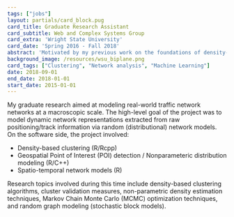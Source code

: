 ```yaml
---
tags: ["jobs"]
layout: partials/card_block.pug
card_title: Graduate Research Assistant
card_subtitle: Web and Complex Systems Group
card_extra: 'Wright State University'
card_date: 'Spring 2016 - Fall 2018'
abstract: 'Motivated by my previous work on the foundations of density-based clustering, I focused on implementing and extending the Mapper algorithm, a popular and very general method which has been used successfully for data analysis.'
background_image: /resources/wsu_biplane.png
card_tags: ["Clustering", "Network analysis", "Machine Learning"]
date: 2018-09-01
end_date: 2018-01-01
start_date: 2015-01-01
---
```


My graduate research aimed at modeling real-world traffic network networks at a macroscopic scale. The high-level goal of the project was to model dynamic network representations extracted from raw positioning/track information via random (distributional) network models. On the software side, the project involved: 

:::{.p-2 .overflow-auto .px-4 .py-2 .bg-white-100}
:::{.bullet_list .ml-2 .mt-1 .lisc-desc .space-y-2 .prose-md style="list-style-type: disc !important;"}

- Density-based clustering (R/Rcpp)
- Geospatial Point of Interest (POI) detection / Nonparameteric distribution modeling (R/C++)
- Spatio-temporal network models (R)

:::
:::

Research topics involved during this time include density-based clustering algorithms, cluster validation measures, non-parametric density estimation techniques, Markov Chain Monte Carlo (MCMC) optimization techniques, and random graph modeling (stochastic block models).